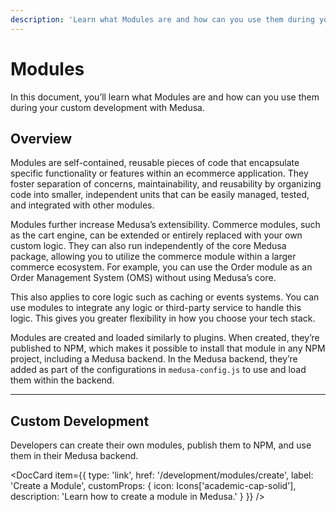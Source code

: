```yaml
---
description: 'Learn what Modules are and how can you use them during your custom development with Medusa.'
---
```



# Modules

In this document, you’ll learn what Modules are and how can you use them during your custom development with Medusa.

## Overview

Modules are self-contained, reusable pieces of code that encapsulate specific functionality or features within an ecommerce application. They foster separation of concerns, maintainability, and reusability by organizing code into smaller, independent units that can be easily managed, tested, and integrated with other modules.

Modules further increase Medusa’s extensibility. Commerce modules, such as the cart engine, can be extended or entirely replaced with your own custom logic. They can also run independently of the core Medusa package, allowing you to utilize the commerce module within a larger commerce ecosystem. For example, you can use the Order module as an Order Management System (OMS) without using Medusa’s core.

This also applies to core logic such as caching or events systems. You can use modules to integrate any logic or third-party service to handle this logic. This gives you greater flexibility in how you choose your tech stack.

Modules are created and loaded similarly to plugins. When created, they’re published to NPM, which makes it possible to install that module in any NPM project, including a Medusa backend. In the Medusa backend, they’re added as part of the configurations in `medusa-config.js` to use and load them within the backend.

---

## Custom Development

Developers can create their own modules, publish them to NPM, and use them in their Medusa backend.

<DocCard item={{
    type: 'link',
    href: '/development/modules/create',
    label: 'Create a Module',
    customProps: {
      icon: Icons['academic-cap-solid'],
      description: 'Learn how to create a module in Medusa.'
    }
  }}
/>